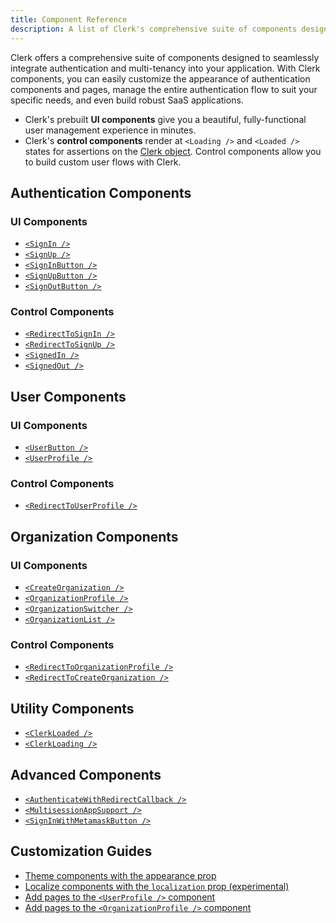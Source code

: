 ```yaml
---
title: Component Reference
description: A list of Clerk's comprehensive suite of components designed to seamlessly integrate authentication and multi-tenancy into your application.
---
```


Clerk offers a comprehensive suite of components designed to seamlessly integrate authentication and multi-tenancy into your application. With Clerk components, you can easily customize the appearance of authentication components and pages, manage the entire authentication flow to suit your specific needs, and even build robust SaaS applications.

- Clerk's prebuilt **UI components** give you a beautiful, fully-functional user management experience in minutes.
- Clerk's **control components** render at `<Loading />` and `<Loaded />` states for assertions on the [Clerk object](/docs/references/javascript/clerk/clerk). Control components allow you to build custom user flows with Clerk.

## Authentication Components

### UI Components

- [`<SignIn />`](/docs/components/authentication/sign-in)
- [`<SignUp />`](/docs/components/authentication/sign-up)
- [`<SignInButton />`](/docs/components/unstyled/sign-in-button)
- [`<SignUpButton />`](/docs/components/unstyled/sign-up-button)
- [`<SignOutButton />`](/docs/components/unstyled/sign-out-button)

### Control Components

- [`<RedirectToSignIn />`](/docs/components/control/redirect-to-signin)
- [`<RedirectToSignUp />`](/docs/components/control/redirect-to-signup)
- [`<SignedIn />`](/docs/components/control/signed-in)
- [`<SignedOut />`](/docs/components/control/signed-out)

## User Components

### UI Components

- [`<UserButton />`](/docs/components/user/user-button)
- [`<UserProfile />`](/docs/components/user/user-profile)

### Control Components

- [`<RedirectToUserProfile />`](/docs/components/control/redirect-to-userprofile)

## Organization Components

### UI Components

- [`<CreateOrganization />`](/docs/components/organization/create-organization)
- [`<OrganizationProfile />`](/docs/components/organization/organization-profile)
- [`<OrganizationSwitcher />`](/docs/components/organization/organization-switcher)
- [`<OrganizationList />`](/docs/components/organization/organization-list)

### Control Components

- [`<RedirectToOrganizationProfile />`](/docs/components/control/redirect-to-organizationprofile)
- [`<RedirectToCreateOrganization />`](/docs/components/control/redirect-to-createorganization)

## Utility Components

- [`<ClerkLoaded />`](/docs/components/control/clerk-loaded)
- [`<ClerkLoading />`](/docs/components/control/clerk-loading)

## Advanced Components

- [`<AuthenticateWithRedirectCallback />`](/docs/components/control/authenticate-with-callback)
- [`<MultisessionAppSupport />`](/docs/components/control/multi-session)
- [`<SignInWithMetamaskButton />`](/docs/components/unstyled/sign-in-with-metamask)

## Customization Guides

- [Theme components with the appearance prop](/docs/components/customization/overview)
- [Localize components with the `localization` prop (experimental)](/docs/components/control/clerk-loaded)
- [Add pages to the `<UserProfile />` component](/docs/components/customization/user-profile)
- [Add pages to the `<OrganizationProfile />` component](/docs/components/customization/organization-profile)

<Include src="_partials/help" />
